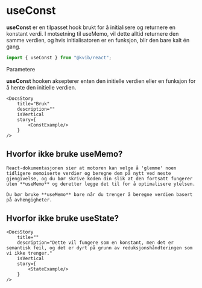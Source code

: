 

<Meta title="Hooks/useConst" />

# useConst

**useConst** er en tilpasset hook brukt for å initialisere og returnere en konstant verdi.
I motsetning til useMemo, vil dette alltid returnere den samme verdien, og hvis initialisatoren er en funksjon, blir den bare kalt én gang.

```jsx
import { useConst } from "@kvib/react";
```

<DocsHeading light>Parametere</DocsHeading>

**useConst** hooken aksepterer enten den initielle verdien eller en funksjon for å hente den initielle verdien.


<Feedback component="useConst"/>

<DocsContainer>

    <DocsStory
        title="Bruk"
        description=""
        isVertical
        story={
            <ConstExample/>
        }
    />
</DocsContainer>

<DocsContainer>

## Hvorfor ikke bruke useMemo?

    React-dokumentasjonen sier at motoren kan velge å 'glemme' noen tidligere memoiserte verdier og beregne dem på nytt ved neste gjengivelse, og du bør skrive koden din slik at den fortsatt fungerer uten **useMemo** og deretter legge det til for å optimalisere ytelsen.

    Du bør bruke **useMemo** bare når du trenger å beregne verdien basert på avhengigheter.

## Hvorfor ikke bruke useState?

    <DocsStory
        title=""
        description="Dette vil fungere som en konstant, men det er semantisk feil, og det er dyrt på grunn av reduksjonshåndteringen som vi ikke trenger."
        isVertical
        story={
            <StateExample/>
        }
    />
</DocsContainer>





